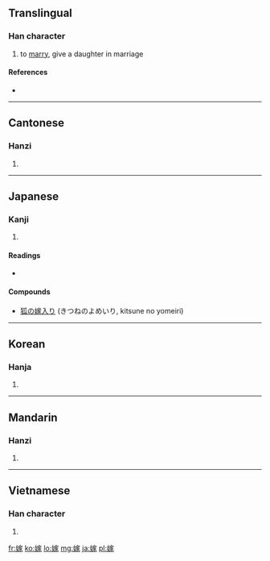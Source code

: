 ==Translingual==

===Han character===
{{Han char|rn=38|rad=女|as=10|sn=13|four=4343<sub>2</sub>|canj=女十一人 (VJMO)|ids=⿰[[女]][[家]]}}

# to [[marry]], give a daughter in marriage

====References====
* {{Han ref|kx=0268.330|dkj=06602|dj=0536.070|hdz=21073.110|uh=5AC1|ud=23233|bh=B6F9|bd=46841}}

----

==Cantonese==

===Hanzi===
{{yue-hanzi|jyut=|y=ga3}}

# {{defn|Cantonese|sort=女10}}

----

==Japanese==

===Kanji===
{{ja-kanji|grade=c|rs=女10}}

# {{defn|Japanese|sort=女10}}

====Readings====
* {{ja-readings|on=[[か]] (ka), [[け]] (ke)|kun=[[とつぐ]] (totsugu), [[よめ]] (yome)}}

====Compounds====
* [[狐の嫁入り]] (きつねのよめいり, kitsune no yomeiri)

----

==Korean==

===Hanja===
{{ko-hanja|hangeul=[[가]]|rv=ga|mr=ka}}

# {{defn|Korean|sort=女10}}

----

==Mandarin==

===Hanzi===
{{cmn-hanzi|pin=[[jià]] ([[jia4]])|wg=chia<sup>4</sup>}}

# {{defn|Mandarin|sort=女10}}

----

==Vietnamese==

===Han character===
{{vi-hantu|[[giá]], [[gả]], [[gá]]|rs=女10}}

# {{defn|Vietnamese|sort=女10}}

[[fr:嫁]]
[[ko:嫁]]
[[lo:嫁]]
[[mg:嫁]]
[[ja:嫁]]
[[pl:嫁]]